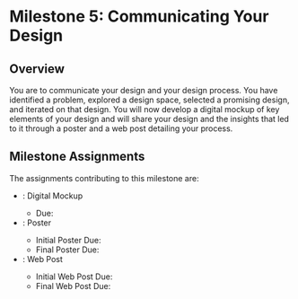
# Milestone 5: Communicating Your Design

<UnderDevelopment display={false} />

## Overview

You are to communicate your design and your design process.
You have identified a problem, explored a design space, selected a promising design, and iterated on that design.
You will now develop a digital mockup of key elements of your design
and will share your design and the insights that led to it through a poster and a web post detailing your process.

## Milestone Assignments

The assignments contributing to this milestone are:

- <SiteLink linkKey={SiteLinks.assignment_5_digital_mockup_top}/>: Digital Mockup
  - Due: <AssignmentDueDateTime assignmentKey={calendarData.assignments.assignment_5_digital_mockup} />
- <SiteLink linkKey={SiteLinks.assignment_5_poster_top}/>: Poster
  - Initial Poster Due: <AssignmentDueDateTime assignmentKey={calendarData.assignments.assignment_5_poster_initial} />
  - Final Poster Due: <AssignmentDueDateTime assignmentKey={calendarData.assignments.assignment_5_poster_final} />
- <SiteLink linkKey={SiteLinks.assignment_5_web_post_top}/>: Web Post
  - Initial Web Post Due: <AssignmentDueDateTime assignmentKey={calendarData.assignments.assignment_5_web_post_initial} />
  - Final Web Post Due: <AssignmentDueDateTime assignmentKey={calendarData.assignments.assignment_5_web_post_final} />

